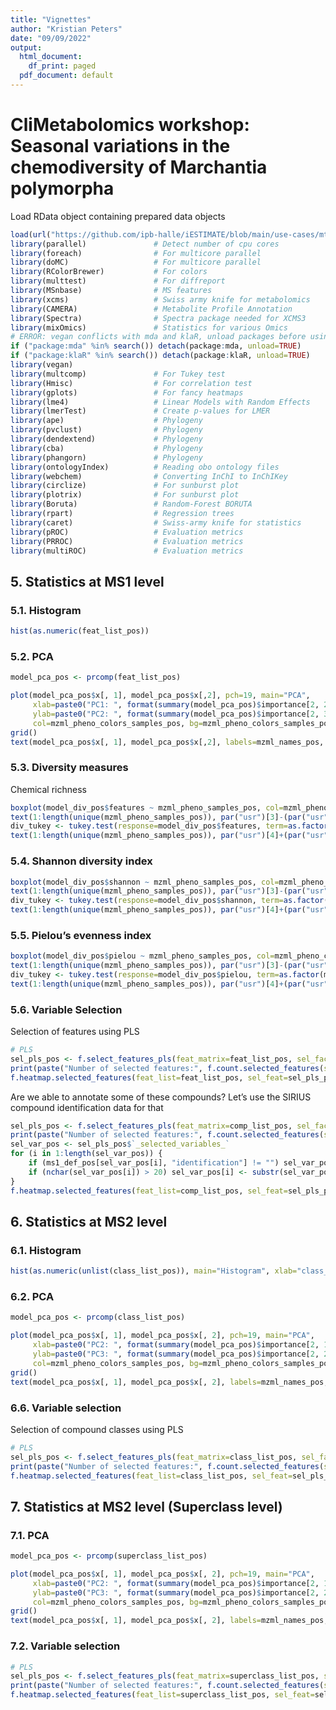 ```yaml
---
title: "Vignettes"
author: "Kristian Peters"
date: "09/09/2022"
output:
  html_document:
    df_print: paged
  pdf_document: default
---
```


# CliMetabolomics workshop: Seasonal variations in the chemodiversity of Marchantia polymorpha

Load RData object containing prepared data objects

```r
load(url("https://github.com/ipb-halle/iESTIMATE/blob/main/use-cases/mtbls709/iestimate_mtbls709.RData?raw=true"))
library(parallel)               # Detect number of cpu cores
library(foreach)                # For multicore parallel
library(doMC)                   # For multicore parallel
library(RColorBrewer)           # For colors
library(multtest)               # For diffreport
library(MSnbase)                # MS features
library(xcms)                   # Swiss army knife for metabolomics
library(CAMERA)                 # Metabolite Profile Annotation
library(Spectra)                # Spectra package needed for XCMS3
library(mixOmics)               # Statistics for various Omics
# ERROR: vegan conflicts with mda and klaR, unload packages before using any of the analyses !!!
if ("package:mda" %in% search()) detach(package:mda, unload=TRUE)
if ("package:klaR" %in% search()) detach(package:klaR, unload=TRUE)
library(vegan)
library(multcomp)               # For Tukey test
library(Hmisc)                  # For correlation test
library(gplots)                 # For fancy heatmaps
library(lme4)                   # Linear Models with Random Effects
library(lmerTest)               # Create p-values for LMER
library(ape)                    # Phylogeny
library(pvclust)                # Phylogeny
library(dendextend)             # Phylogeny
library(cba)                    # Phylogeny
library(phangorn)               # Phylogeny
library(ontologyIndex)          # Reading obo ontology files
library(webchem)                # Converting InChI to InChIKey
library(circlize)               # For sunburst plot
library(plotrix)                # For sunburst plot
library(Boruta)                 # Random-Forest BORUTA
library(rpart)                  # Regression trees
library(caret)                  # Swiss-army knife for statistics
library(pROC)                   # Evaluation metrics
library(PRROC)                  # Evaluation metrics
library(multiROC)               # Evaluation metrics
```

## 5. Statistics at MS1 level

### 5.1. Histogram

```r
hist(as.numeric(feat_list_pos))
```

### 5.2. PCA

```r
model_pca_pos <- prcomp(feat_list_pos)

plot(model_pca_pos$x[, 1], model_pca_pos$x[,2], pch=19, main="PCA",
	 xlab=paste0("PC1: ", format(summary(model_pca_pos)$importance[2, 2] * 100, digits=3), " % variance"),
	 ylab=paste0("PC2: ", format(summary(model_pca_pos)$importance[2, 3] * 100, digits=3), " % variance"),
	 col=mzml_pheno_colors_samples_pos, bg=mzml_pheno_colors_samples_pos, cex=2)
grid()
text(model_pca_pos$x[, 1], model_pca_pos$x[,2], labels=mzml_names_pos, col=mzml_pheno_colors_samples_pos, pos=3, cex=0.5)
```

### 5.3. Diversity measures

Chemical richness

```r
boxplot(model_div_pos$features ~ mzml_pheno_samples_pos, col=mzml_pheno_colors_pos, names=NA, main="Number of features", xlab="treatment", ylab="number of features")
text(1:length(unique(mzml_pheno_samples_pos)), par("usr")[3]-(par("usr")[4]-par("usr")[3])/14, srt=-22.5, adj=0.5, labels=levels(mzml_pheno_samples_pos), xpd=TRUE, cex=0.9)
div_tukey <- tukey.test(response=model_div_pos$features, term=as.factor(mzml_pheno_samples_pos))
text(1:length(unique(mzml_pheno_samples_pos)), par("usr")[4]+(par("usr")[4]-par("usr")[3])/40, adj=0.5, labels=div_tukey[,1], xpd=TRUE, cex=0.8)
```

### 5.4. Shannon diversity index

```r
boxplot(model_div_pos$shannon ~ mzml_pheno_samples_pos, col=mzml_pheno_colors_pos, names=NA, main="Shannon diversity (H\')", xlab="treatment", ylab="Shannon diversity index (H\')")
text(1:length(unique(mzml_pheno_samples_pos)), par("usr")[3]-(par("usr")[4]-par("usr")[3])/14, srt=-22.5, adj=0.5, labels=levels(mzml_pheno_samples_pos), xpd=TRUE, cex=0.9)
div_tukey <- tukey.test(response=model_div_pos$shannon, term=as.factor(mzml_pheno_samples_pos))
text(1:length(unique(mzml_pheno_samples_pos)), par("usr")[4]+(par("usr")[4]-par("usr")[3])/40, adj=0.5, labels=div_tukey[,1], xpd=TRUE, cex=0.8)
```

### 5.5. Pielou's evenness index

```r
boxplot(model_div_pos$pielou ~ mzml_pheno_samples_pos, col=mzml_pheno_colors_pos, names=NA, main="Pielou\'s evenness", xlab="treatment", ylab="Pielou diversity index (J)")
text(1:length(unique(mzml_pheno_samples_pos)), par("usr")[3]-(par("usr")[4]-par("usr")[3])/14, srt=-22.5, adj=0.5, labels=levels(mzml_pheno_samples_pos), xpd=TRUE, cex=0.9)
div_tukey <- tukey.test(response=model_div_pos$pielou, term=as.factor(mzml_pheno_samples_pos))
text(1:length(unique(mzml_pheno_samples_pos)), par("usr")[4]+(par("usr")[4]-par("usr")[3])/40, adj=0.5, labels=div_tukey[,1], xpd=TRUE, cex=0.8)
```

### 5.6. Variable Selection

Selection of features using PLS

```r
# PLS
sel_pls_pos <- f.select_features_pls(feat_matrix=feat_list_pos, sel_factor=as.factor(mzml_pheno_samples_pos), sel_colors=mzml_pheno_colors_pos, components=length(unique(mzml_pheno_samples_pos))-1, tune_length=10, quantile_threshold=0.982, plot_roc_filename=NULL)
print(paste("Number of selected features:", f.count.selected_features(sel_feat=sel_pls_pos$`_selected_variables_`)))
f.heatmap.selected_features(feat_list=feat_list_pos, sel_feat=sel_pls_pos$`_selected_variables_`, sel_names=paste0("     ",sel_pls_pos$`_selected_variables_`), filename=NULL, main="PLS", plot_width=6, plot_height=5, cex_col=0.5, cex_row=0.4)
```

Are we able to annotate some of these compounds? Let's use the SIRIUS compound identification data for that

```r
sel_pls_pos <- f.select_features_pls(feat_matrix=comp_list_pos, sel_factor=as.factor(mzml_pheno_samples_pos), sel_colors=mzml_pheno_colors_pos, components=length(unique(mzml_pheno_samples_pos))-1, tune_length=10, quantile_threshold=0.982, plot_roc_filename=NULL)
print(paste("Number of selected features:", f.count.selected_features(sel_feat=sel_pls_pos$`_selected_variables_`)))
sel_var_pos <- sel_pls_pos$`_selected_variables_`
for (i in 1:length(sel_var_pos)) {
	if (ms1_def_pos[sel_var_pos[i], "identification"] != "") sel_var_pos[i] <- ms1_def_pos[sel_var_pos[i], "identification"]
	if (nchar(sel_var_pos[i]) > 20) sel_var_pos[i] <- substr(sel_var_pos[i], 1, 20)
}
f.heatmap.selected_features(feat_list=comp_list_pos, sel_feat=sel_pls_pos$`_selected_variables_`, sel_names=sel_var_pos, filename=NULL, main="PLS", plot_width=6, plot_height=5, cex_col=0.3, cex_row=0.4)
```

## 6. Statistics at MS2 level

### 6.1. Histogram

```r
hist(as.numeric(unlist(class_list_pos)), main="Histogram", xlab="class_list")
```

### 6.2. PCA

```r
model_pca_pos <- prcomp(class_list_pos)

plot(model_pca_pos$x[, 1], model_pca_pos$x[, 2], pch=19, main="PCA",
	 xlab=paste0("PC2: ", format(summary(model_pca_pos)$importance[2, 1] * 100, digits=3), " % variance"),
	 ylab=paste0("PC3: ", format(summary(model_pca_pos)$importance[2, 2] * 100, digits=3), " % variance"),
	 col=mzml_pheno_colors_samples_pos, bg=mzml_pheno_colors_samples_pos, cex=2)
grid()
text(model_pca_pos$x[, 1], model_pca_pos$x[, 2], labels=mzml_names_pos, col=mzml_pheno_colors_samples_pos, pos=3, cex=0.5)
```

### 6.6. Variable selection

Selection of compound classes using PLS

```r
# PLS
sel_pls_pos <- f.select_features_pls(feat_matrix=class_list_pos, sel_factor=mzml_pheno_samples_pos, sel_colors=mzml_pheno_colors_pos, components=length(unique(mzml_pheno_samples_pos))-1, tune_length=10, quantile_threshold=0.9, plot_roc_filename=NULL)
print(paste("Number of selected features:", f.count.selected_features(sel_feat=sel_pls_pos$`_selected_variables_`)))
f.heatmap.selected_features(feat_list=class_list_pos, sel_feat=sel_pls_pos$`_selected_variables_`, sel_names=paste0("     ",sel_pls_pos$`_selected_variables_`), filename=NULL, main="PLS", plot_width=6, plot_height=5, cex_col=0.5, cex_row=0.4)
```

## 7. Statistics at MS2 level (Superclass level)

### 7.1. PCA

```r
model_pca_pos <- prcomp(superclass_list_pos)

plot(model_pca_pos$x[, 1], model_pca_pos$x[, 2], pch=19, main="PCA",
	 xlab=paste0("PC2: ", format(summary(model_pca_pos)$importance[2, 1] * 100, digits=3), " % variance"),
	 ylab=paste0("PC3: ", format(summary(model_pca_pos)$importance[2, 2] * 100, digits=3), " % variance"),
	 col=mzml_pheno_colors_samples_pos, bg=mzml_pheno_colors_samples_pos, cex=2)
grid()
text(model_pca_pos$x[, 1], model_pca_pos$x[, 2], labels=mzml_names_pos, col=mzml_pheno_colors_samples_pos, pos=3, cex=0.5)
```

### 7.2. Variable selection

```r
# PLS
sel_pls_pos <- f.select_features_pls(feat_matrix=superclass_list_pos, sel_factor=mzml_pheno_samples_pos, sel_colors=mzml_pheno_colors_pos, components=length(unique(mzml_pheno_samples_pos))-1, tune_length=10, quantile_threshold=0.95, plot_roc_filename=NULL)
print(paste("Number of selected features:", f.count.selected_features(sel_feat=sel_pls_pos$`_selected_variables_`)))
f.heatmap.selected_features(feat_list=superclass_list_pos, sel_feat=sel_pls_pos$`_selected_variables_`, filename=NULL, main="PLS", plot_width=6, plot_height=5, cex_col=0.5, cex_row=0.4)
```
